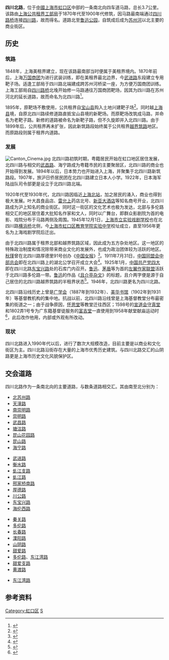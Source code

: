 {{noteTA
|G1=Unit
}}
{{Infobox China Road
|路牌类型=Shanghai
|中文道路名称=四川北路
|道路英文名=Sichuan Rd.(N)
|走向1=南
|走向2=北
|走向1(E)=S
|走向2(E)=N
|图片= File:North Sichuan Road Shanghai 8-6-12.jpg
|图片说明= 四川北路街景
|道路属性=市区道路
|道路总长度=3.3
|车速限制=60
|行车线数量=4
|所在地区={{CHN}}[[上海市|上海市]][[虹口区|虹口区]]
|起点=[[北苏州路|北苏州路]]
|终点=[[东江湾路|东江湾路]]
|道路命名日期=1946年
|命名缘由=四川路的苏州河北岸延长路
|道路旧名=北四川路
|道路动工日期=1877年
|通车日期=1877年
|路段主要建筑=[[上海邮政总局|上海邮政总局]]、[[鲁迅公园_(上海)|鲁迅公园]]<br>[[上海新亚大酒店|新亚大酒店]]
|收费=
}}

'''四川北路'''，位于[[中華人民共和國|中國]][[上海市|上海市]][[虹口区|虹口区]]中部的一条南北向四车道马路，总长3.7公里。该路由[[上海公共租界工部局|上海公共租界工部局]]于1870年代至1900年代修筑，因马路最南端通过[[四川路桥|四川路桥]]连接[[四川路|四川路]]，故而得名。道路北至[[鲁迅公园_(上海)|鲁迅公园]]，自筑成后成为[[苏州河|苏州河]]以北主要的商业街区。

==历史==
===筑路===
1848年，上海美租界建立，现在该路最南部当时便属于美租界境内。1870年前后，上海[[万国商团|万国商团]]为进行武装训练，即在美租界最北边界，今[[武进路|武进路]]东段建立专用靶子场。适逢工部局于四川路北端建成跨苏州河桥梁一座，为方便万国商团训练。上海工部局自[[四川路桥|四川路桥]]北堍开始修一马路通往万国商团靶场，因其为四川路在苏州河北的延长道路，故而命名为北四川路<ref>{{cite book |title =《上海掌故辞典》 |author = 薛理勇 |date =1999 |language = zh |publisher =上海辞书出版社|pages = 17 |isbn=7-5326-0513-2 }}</ref>。

1895年，原靶场不敷使用，公共租界自[[宝山县|宝山县]]购入土地兴建靶子场<ref>{{cite web | title = 上海鲁迅纪念馆 | publisher = 中国中央电视台 | url = http://space.tv.cctv.com/podcast/luxun | accessdate = 2011-06-01 | language = zh | deadurl = yes | archiveurl = https://web.archive.org/web/20110613065813/http://space.tv.cctv.com/podcast/luxun | archivedate = 2011-06-13 }}</ref>。同时越[[上海县|上海县]]境，自原北四川路续修道路直抵宝山县境的新靶场。而原靶场改筑成马路，并命名为老靶子路。新修的道路被命名为新靶子路，但不久旋即并入北四川路。由于1899年后，公共租界再未扩张，因此新筑路段始终属于公共租界[[越界筑路|越界筑路]]地区。而原路段则属于租界内道路。

===发展===
[[File:Canton_Cinema.jpg|thumb]]
北四川路初筑时期，粤籍居民开始在虹口地区居住发展，北四川路与相交的[[武昌路_(上海)|武昌路]]、海宁路成为粤籍市民的主要聚居区，北四川路的商业也开始得到发展。1894年以后，日本势力也开始进入上海，并聚集于北四川路新筑路段。1907年，旅沪日侨居民团在北四川路建立日本人小学。1922年，日本海军陆战队司令部更是设立于北四川路北端。

1920年代至1930年代，北四川路因临近[[上海北站|上海北站]]，加之居民的涌入，商业也得到极大发展。叶大昌食品店、[[雷允上|雷允上]]药店北号、[[新亚大酒店|新亚大酒店]]等知名商号开业，北四川路成为沪上知名的商业街区。同时这一街区的文化艺术也极为发达，北部与多伦路相交汇的地区居住着大批知名作家和文人，同时以广舞台，即群众影剧院为首的电影、戏院分布于马路两侧及周围。1945年12月1日，[[上海戏剧学院|上海市立实验戏剧学校]]也在北四川路[[横浜桥|横浜桥]]北侧，今[[上海市虹口区教育学院实验中学|上海市虹口区教育学院实验中学]]校址成立，直至1956年更名为上海戏剧学院后迁出。

由于北四川路属于租界北部和越界筑路区域，因此成为五方杂处地区。这一地区的特殊政治制度和情况除带来商业文化的发展外，也成为政治团体较为活跃的地区。[[秋瑾|秋瑾]]曾在北四川路厚德里91号创办《[[中国女报|中国女报]]》<ref>{{cite web | title = 秋瑾和中国女报 | publisher = 中山大学西学东渐文献馆 | date = 2010-03-12 | url = http://aiwk.sysu.edu.cn/A/?C-1-76.Html | accessdate = 2011-05-15 | language = zh | archive-url = https://web.archive.org/web/20160305004523/http://aiwk.sysu.edu.cn/A/?C-1-76.Html | archive-date = 2016-03-05 | dead-url = yes }}</ref>。1911年7月31日，[[中国同盟会中部总会|中国同盟会中部总会]]即在北四川路上的湖北公学召开成立大会<ref>{{cite web | title = 上海通志>>第八卷党派群体>>第一章中国国民党>>第一节机构 | publisher = 上海地方志办公室 | date = 2001-03-11 | url = http://www.shtong.gov.cn/newsite/node2/node2247/node4569/node79183/node79191/userobject1ai103422.html | accessdate = 2011-05-15 | language = zh | archive-date = 2014-10-18 | archive-url = https://web.archive.org/web/20141018102731/http://www.shtong.gov.cn/Newsite/node2/node2247/node4569/node79183/node79191/userobject1ai103422.html | dead-url = no }}</ref>。1925年1月，[[中国共产党第四次全国代表大会|中国共产党四大]]即在四川北路[[东宝兴路|东宝兴路]]处的石库门内召开。[[鲁迅|鲁迅]]、[[茅盾|茅盾]]等为首的[[左翼作家联盟|左翼作家联盟]]活跃于北四川路多伦路一带。[[鲁迅|鲁迅]]的作品《[[且介亭杂文|且介亭杂文]]》的标题，且介两字便是源于自己居住的北四川路越界筑路的半租界状态<ref>{{cite web| title =汉语开专《中国现代文学》期末复习指导 （文本）| publisher =桂林电大| url =http://www.glou.com.cn/News_show.asp?Newsid=1390| accessdate =2011-06-01| language =zh| deadurl =yes| archiveurl =https://web.archive.org/web/20160305151336/http://glou.com.cn/news_show.asp?newsid=1390| archivedate =2016-03-05}}</ref>。1946年，北四川路更名为四川北路。

北四川路沿线历史上曾是[[广学会|广学会]]（1887年到1932年）、[[美华书馆|美华书馆]]（1902年到1931年）等基督教机构的集中地。抗战以前，北四川路沿线曾是上海基督教堂分布最密集的街道之一；由于战争原因，[[怀恩堂_(上海)|怀恩堂]]等教堂迁往西区；1598号的[[宣道会|宣道会]][[守真堂|守真堂]]和1802弄1号专为广东籍基督徒服务的[[富吉堂|富吉堂]]一直使用到1958年献堂献庙运动时<ref>{{cite web | title = 虹口区志>>第二十七编 民族宗教>>第二章 宗教>>第五节 基督教 | publisher = 上海地方志办公室 | date =  | url = http://www.shtong.gov.cn/newsite/node2/node4/node2249/node4418/node20222/node23946/node62946/userobject1ai10481.html | accessdate = 2011-06-02 | language = zh | archive-date = 2012-06-28 | archive-url = https://web.archive.org/web/20120628121527/http://www.shtong.gov.cn/newsite/node2/node4/node2249/node4418/node20222/node23946/node62946/userobject1ai10481.html | dead-url = no }}</ref>，此后改作他用，内部或外观有所改动。

===现状===
四川北路进入1990年代以后，进行了数次大规模改造，目前主要是以商业和文化街区为主。四川北路沿街存在大量的上海市优秀历史建筑。与四川北路交汇的山阴路更是上海市历史文化风貌保护区。

== 交会道路 ==
四川北路作为一条南北向的主要道路，与数条道路相交汇。其由南至北分别为：
{{col-begin}}
{{col-4}}
*[[北苏州路|北苏州路]]
*[[天潼路|天潼路]]
*[[南崇明路|南崇明路]]
*[[崇明路|崇明路]]
*[[武昌路_(上海)|武昌路]]
*[[塘沽路_(上海)|塘沽路]]
*[[昆山花园路|昆山花园路]]
*[[昆山路_(上海)|昆山路]]
*[[海宁路_(上海)|海宁路]]
{{col-4}}
*[[武进路|武进路]]
*[[衡水路|衡水路]]
*[[虬江支路|虬江支路]]
*[[虬江路|虬江路]]
*[[邢家桥南路|邢家桥南路]]
*[[厚德路_(上海)|厚德路]]
*[[川公路|川公路]]
*[[东宝兴路|东宝兴路]]
*[[海伦西路|海伦西路]]
{{col-4}}
*[[秦关路|秦关路]]
*[[多伦路|多伦路]]
*[[长春路_(上海)|长春路]]
*[[溧阳路|溧阳路]]
*[[山阴路_(上海)|山阴路]]
*[[甜爱路|甜爱路]]
*[[多伦路|多伦路]]、[[东江湾路|东江湾路]]
*[[甜爱支路|甜爱支路]]
*[[黄渡路|黄渡路]]
{{col-4}}
*[[东江湾路|东江湾路]]
{{col-end}}

==参考资料==
{{注脚}}

{{上海市功能性区域}}

[[Category:虹口区|Category:虹口区]]
[[Category:上海道路|S]]